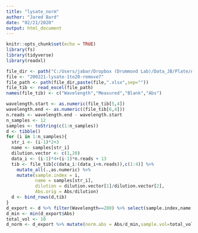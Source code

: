 ---
title: "lysate_norm"
author: "Jared Bard"
date: "02/21/2020"
output: html_document
---

```{r setup, include=FALSE}
knitr::opts_chunk$set(echo = TRUE)
library(fs)
library(tidyverse)
library(readxl)
```
```{r}
file_dir <- path("C:/Users/jabar/Dropbox (Drummond Lab)/Data_JB/Plate/A280/")
file <- "200221-lysate-1to20-remove7"
file_path <- path(file_dir,paste(file,".xlsx",sep=""))
file_tib <- read_excel(file_path)
names(file_tib) <- c("Wavelength","Measured","Blank","Abs")

wavelength.start <- as.numeric(file_tib[5,4])
wavelength.end <- as.numeric((file_tib[6,4]))
n.reads <- wavelength.end - wavelength.start
n_samples <- 12
samples <- toString(c(1:n_samples))
d <- tibble()
for (i in 1:n_samples){
  str_i <- (i-1)*2+3
  name <- samples[str_i]
  dilution.vector <- c(1,20)
  data_i <- (i-1)*4+(i-1)*n.reads + 13
  tib <- file_tib[c(data_i:(data_i+n.reads)),c(1:4)] %>% 
    mutate_all(.,as.numeric) %>%
    mutate(sample.index = i,
           name = samples[str_i],
           dilution = dilution.vector[1]/dilution.vector[2],
           Abs.orig = Abs/dilution)
  d <- bind_rows(d,tib)
}
d_export <- d %>% filter(Wavelength==280) %>% select(sample.index,name,dilution,Abs,Abs.orig)
d_min <- min(d_export$Abs)
total_vol <- 10
d_norm <- d_export %>% mutate(norm.abs = Abs/d_min,sample.vol=total_vol/norm.abs,buffer.vol=total_vol-sample.vol)
```